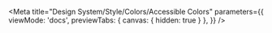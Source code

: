 
<Meta
  title="Design System/Style/Colors/Accessible Colors"
  parameters={{
    viewMode: 'docs',
    previewTabs: { 
      canvas: { hidden: true }
    },
  }}
/>

<Title />

Use of MU gold (`#F1B82D`) and its variations with text should be carefully considered. MU gold paired with white backgrounds or white text on MU gold backgrounds violates accessibility standards specified in Web Content Accessibility Guideline (WCAG) [2.0 1.4.3 Contrast Minimum AA](https://web.archive.org/web/20160404062608/https://www.w3.org/TR/UNDERSTANDING-WCAG20/visual-audio-contrast-contrast.html).

This quick guide contains alternative color choices you can use to ensure accessibility while following the Mizzou branding standards.

## Not Accessible

White text is not accessible with a gold background:
<Canvas>
  <div className="miz-fill--gold miz-space--inset-sm"><p className="miz-text--white">White text on a gold background is <strong>not</strong> accessible.</p><p>Black text on gold <strong>is</strong> accessible.</p></div>
</Canvas>

The reverse is also true: gold text is not accessible with a white (or light) background:
<Canvas>
  <div className="miz-fill--black-100 miz-space--inset-sm"><p className="miz-text--gold">Gold text on a white background is <strong>not</strong> accessible.</p><p>This text <strong>is</strong> accessible.</p></div>
</Canvas>

## How can you use more Gold in your designs?

You can use any variation of MU gold in rules, borders, backgrounds, behind black text, and as text on black backgrounds, in fact, our primary button style is gold.

<Canvas>
  <AnchorButton
    link={ `#` }
    primary={ true }
  >
    I'm accessible!
  </AnchorButton>
</Canvas>

The only gold variation that passes any color contrast standards is `#AF7C00`. It passes the color contrast test on large text (14 point and **bold** or larger, or 18 point or larger).

Unfortunately, this particular color looks brown or coppery and isn’t very appealing as text. It’s best for borders and shadows on other gold objects. **Do not use it for text.** It’s best to stick with dark grays or an accent variation that does pass.

